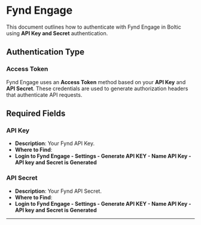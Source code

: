 # Fynd Engage

This document outlines how to authenticate with Fynd Engage in Boltic using **API Key and Secret** authentication.

## Authentication Type

### Access Token

Fynd Engage uses an **Access Token** method based on your **API Key** and **API Secret**. These credentials are used to generate authorization headers that authenticate API requests.

## Required Fields

### API Key

- **Description**: Your Fynd API Key.
- **Where to Find**:  
- **Login to Fynd Engage - Settings - Generate API KEY - Name API Key - API key and Secret is Generated** 

### API Secret

- **Description**: Your Fynd API Secret.
- **Where to Find**:  
- **Login to Fynd Engage - Settings - Generate API KEY - Name API Key - API key and Secret is Generated** 

---

